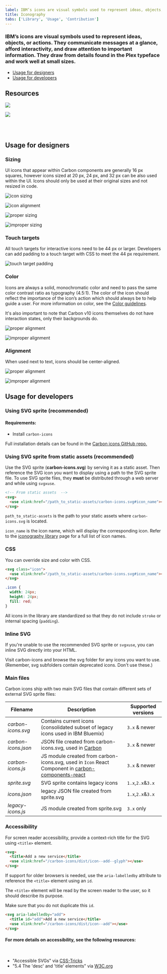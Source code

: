 ```yaml
---
label: IBM’s icons are visual symbols used to represent ideas, objects, or actions. They communicate messages at a glance, afford interactivity, and draw attention to important information.
title: Iconography
tabs: ['Library', 'Usage', 'Contribution']
---
```


### IBM’s icons are visual symbols used to represent ideas, objects, or actions. They communicate messages at a glance, afford interactivity, and draw attention to important information. They draw from details found in the Plex typeface and work well at small sizes.

<AnchorLinks>

- [Usage for designers](#usage-for-designers)
- [Usage for developers](#usage-for-developers)

</AnchorLinks>

## Resources

<Row className="tile--group">
<Column offsetLg="4" colLg="4" colMd="4" noGutterSm>
  <ClickableTile
    title="Elements package: Icons"
    href="https://github.com/IBM/carbon-elements/tree/master/packages/icons"
    type="resource">

![](images/github-icon.png)

  </ClickableTile>
</Column>
<Column colLg="4" colMd="4"  noGutterSm>
  <ClickableTile
    title="Elements package: Icons-React"
    href="https://github.com/IBM/carbon-elements/tree/master/packages/icons-react"
    type="resource">

![](images/github-icon.png)

 </ClickableTile>
</Column>
</Row>

<br />
<br />

## Usage for designers

### Sizing

UI icons that appear within Carbon components are generally 16 px squares, however icons sized at 20 px, 24 px, and 32 px can be also used within the UI. Icons should only be used at their original sizes and not resized in code.

<ImageComponent  cols="12">

![icon sizing](images/iconography_usage_sizing-alt.svg)

</ImageComponent>

<ImageComponent cols="12" caption="16 px and 20 px icons are optimized to feel balanced when paired with 14pt and 16pt IBM Plex. Use 24 px and 32 px when larger icons are needed.">

![icon alignment](images/iconography-usage-sizing-2.svg)

</ImageComponent>

<Row>
<Column offsetLg="4" colMd="4" colLg="4">
  <DoDontExample
    correct
    label="Do use the correct icon size with IBM Plex.">

![proper sizing](images/iconography-usage-sizing-3.svg)

  </DoDontExample>
</Column>
<Column colMd="4" colLg="4" >
  <DoDontExample label="Don’t alter the icon-text size ratio.">

![improper sizing](images/iconography-usage-sizing-4.svg)

  </DoDontExample>
</Column>
</Row>

### Touch targets

All touch targets for interactive icons need to be 44 px or larger. Developers can add padding to a touch target with CSS to meet the 44 px requirement.

<ImageComponent  cols="4" caption="The menu button that is also a touch target may have a 20px x 20px icon centered in a 48px x 48px button.">

![touch target padding](images/iconography-usage-padding-6.svg)

</ImageComponent>

### Color

Icons are always a solid, monochromatic color and need to pass the same color contrast ratio as typography (4.5:1). The color of the icon should reflect the importance of the icon’s action which should always be to help guide a user. For more information on color, see the [Color guidelines](/guidelines/color).

It's also important to note that Carbon v10 icons themselves do not have interaction states, only their backgrounds do.

<Row>
<Column offsetLg="4" colMd="4" colLg="4">
  <DoDontExample
    correct
    label="Do match your icon color with your text color when pairing them.">

![proper alignment](images/iconography-color-01.png)

  </DoDontExample>
</Column>
<Column colMd="4" colLg="4" >
  <DoDontExample label="Don’t use different colors for text and icons.">

![improper alignment](images/iconography-color-02.png)

  </DoDontExample>
</Column>
</Row>

### Alignment

When used next to text, icons should be center-aligned.

<Row>
<Column offsetLg="4" colMd="4" colLg="4">
  <DoDontExample
    correct
    label="Do center-align icons when they’re next to text.">

![proper alignment](images/iconography-usage-sizing-5.svg)

  </DoDontExample>
</Column>
<Column colMd="4" colLg="4" >
  <DoDontExample label="Don’t baseline-align icons to the text.">

![improper alignment](images/iconography-usage-sizing-6.svg)

  </DoDontExample>
</Column>
</Row>

## Usage for developers

### Using SVG sprite (recommended)

#### Requirements:

- Install `carbon-icons`

<p>Full installation details can be found in the <a href="https://github.com/ibm/carbon-icons" target="blank">Carbon icons GitHub repo.</a></p>

### Using SVG sprite from static assets (recommended)

Use the SVG sprite (**carbon-icons.svg**) by serving it as a static asset.
Then reference the SVG icon you want to display using a path to the SVG sprite file.
To use SVG sprite files, they **must** be distributed through a web server and while using `svgxuse`.

```html
<!-- From static assets  -->
<svg>
  <use xlink:href="/path_to_static-assets/carbon-icons.svg#icon_name"></use>
</svg>
```

`path_to_static-assets` is the path to your static assets where `carbon-icons.svg` is located.

`icon_name` is the icon name, which will display the corresponding icon. Refer to the [iconography library]("/guidelines/iconography") page for a full list of icon names.

### CSS

You can override size and color with CSS.

```html
<svg class="icon">
  <use xlink:href="/path_to_static-assets/carbon-icons.svg#icon_name"></use>
</svg>
```

```css
.icon {
  width: 24px;
  height: 24px;
  fill: red;
}
```

All icons in the library are standardized so that they do not include `stroke` or internal spacing (`padding`).

### Inline SVG

If you're unable to use the recommended SVG sprite or `svgxuse`, you can inline SVG directly into your HTML.

Visit carbon-icons and browse the svg folder for any icons you want to use. (Remember, svg subfolders contain deprecated icons. Don't use these.)

### Main files

Carbon icons ship with two main SVG files that contain different sets of external SVG sprite files:

| Filename          | Description                                                                                             | Supported versions  |
| ----------------- | ------------------------------------------------------------------------------------------------------- | ------------------- |
| _carbon-icons.svg_  | Contains current icons (consolidated subset of legacy icons used in IBM Bluemix)                        | `3.x` & newer     |
| _carbon-icons.json_ | JSON file created from carbon-icons.svg, used in [Carbon](/guidelines/iconography/library)              | `3.x` & newer     |
| _carbon-icons.js_   | JS module created from carbon-icons.svg, used in `Icon` React Component in [carbon-components-react](#) | `3.x` & newer     |
| _sprite.svg_       | SVG sprite contains legacy icons                                                                        | `1.x`,`2.x`&`3.x` |
| _icons.json_       | legacy JSON file created from sprite.svg                                                                | `1.x`,`2.x`&`3.x` |
| _legacy-icons.js_  | JS module created from sprite.svg                                                                       | `3.x` only          |

### Accessibility

For screen reader accessibility, provide a context-rich title for the SVG using `<title>` element.

```html
<svg>
  <title>Add a new service</title>
  <use xlink:href="/carbon-icons/dist/icon--add--glyph"></use>
</svg>
```

If support for older browsers is needed, use the `aria-labelledby` attribute to reference the `<title>` element using an `id`.

The `<title>` element will be read by the screen reader to the user, so it should describe its purpose.

Make sure that you do not duplicate this `id`.

```html
<svg aria-labelledby="add">
  <title id="add">Add a new service</title>
  <use xlink:href="/carbon-icons/dist/icon--add"></use>
</svg>
```


#### For more details on accessibility, see the following resources:

<br />

- "Accessible SVGs" via [CSS-Tricks](https://css-tricks.com/accessible-svgs/)
- "5.4 The 'desc' and 'title' elements" via [W3C.org](https://www.w3.org/TR/SVG11/struct.html#DescriptionAndTitleElements)
